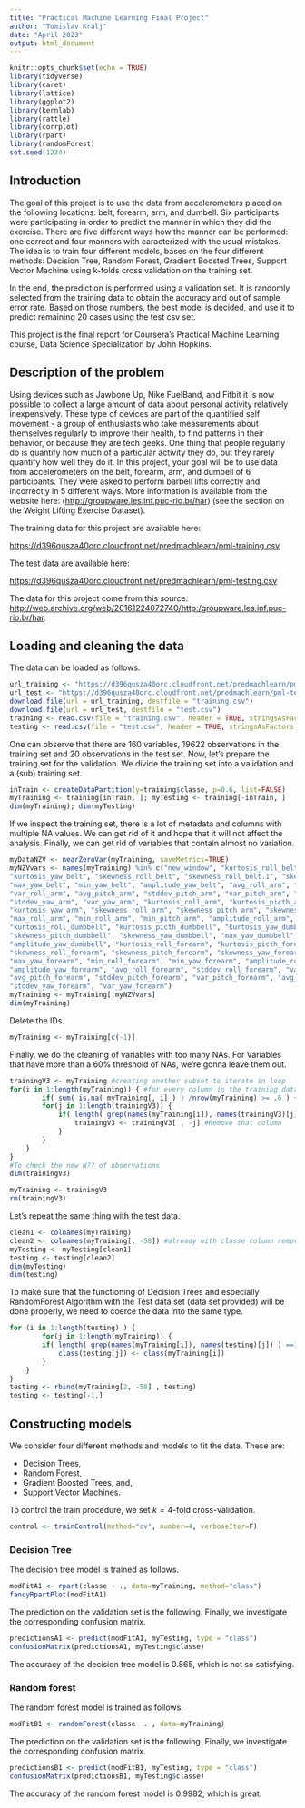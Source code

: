 ```yaml
---
title: "Practical Machine Learning Final Project"
author: "Tomislav Kralj"
date: "April 2023"
output: html_document
---
```


```r
knitr::opts_chunk$set(echo = TRUE)
library(tidyverse)
library(caret)
library(lattice)
library(ggplot2)
library(kernlab)
library(rattle)
library(corrplot)
library(rpart)
library(randomForest)
set.seed(1234)
```

## Introduction

The goal of this project is to use the data from accelerometers placed on the following locations: belt, forearm, arm, and dumbell. Six participants were participating in order to predict the manner in which they did the exercise. There are five different ways how the manner can be performed: one correct and four manners with caracterized with the usual mistakes. The idea is to train four different models, bases on the four different methods: Decision Tree, Random Forest, Gradient Boosted Trees, Support Vector Machine using k-folds cross validation on the training set.

In the end, the prediction is performed using a validation set. It is randomly selected from the training data to obtain the accuracy and out of sample error rate. Based on those numbers, the best model is decided, and use it to predict remaining 20 cases using the test csv set.

This project is the final report for Coursera's Practical Machine Learning course, Data Science Specialization by John Hopkins.

## Description of the problem

Using devices such as Jawbone Up, Nike FuelBand, and Fitbit it is now possible to collect a large amount of data about personal activity relatively inexpensively. These type of devices are part of the quantified self movement - a group of enthusiasts who take measurements about themselves regularly to improve their health, to find patterns in their behavior, or because they are tech geeks. One thing that people regularly do is quantify how much of a particular activity they do, but they rarely quantify how well they do it. In this project, your goal will be to use data from accelerometers on the belt, forearm, arm, and dumbell of 6 participants. They were asked to perform barbell lifts correctly and incorrectly in 5 different ways. More information is available from the website here: (<http://groupware.les.inf.puc-rio.br/har>) (see the section on the Weight Lifting Exercise Dataset).

The training data for this project are available here:

<https://d396qusza40orc.cloudfront.net/predmachlearn/pml-training.csv>

The test data are available here:

<https://d396qusza40orc.cloudfront.net/predmachlearn/pml-testing.csv>

The data for this project come from this source: <http://web.archive.org/web/20161224072740/http:/groupware.les.inf.puc-rio.br/har>.

## Loading and cleaning the data

The data can be loaded as follows.

```r
url_training <- "https://d396qusza40orc.cloudfront.net/predmachlearn/pml-training.csv"
url_test <- "https://d396qusza40orc.cloudfront.net/predmachlearn/pml-testing.csv"
download.file(url = url_training, destfile = "training.csv")
download.file(url = url_test, destfile = "test.csv")
training <- read.csv(file = "training.csv", header = TRUE, stringsAsFactors = TRUE)
testing <- read.csv(file = "test.csv", header = TRUE, stringsAsFactors = TRUE)
```

One can observe that there are 160 variables, 19622 observations in the training set and 20 observations in the test set. Now, let's prepare the training set for the validation. We divide the training set into a validation and a (sub) training set.

```r
inTrain <- createDataPartition(y=training$classe, p=0.6, list=FALSE)
myTraining <- training[inTrain, ]; myTesting <- training[-inTrain, ]
dim(myTraining); dim(myTesting)
```

If we inspect the training set, there is a lot of metadata and columns with multiple NA values. We can get rid of it and hope that it will not affect the analysis. Finally, we can get rid of variables that contain almost no variation.

```r
myDataNZV <- nearZeroVar(myTraining, saveMetrics=TRUE)
myNZVvars <- names(myTraining) %in% c("new_window", "kurtosis_roll_belt", "kurtosis_picth_belt",
"kurtosis_yaw_belt", "skewness_roll_belt", "skewness_roll_belt.1", "skewness_yaw_belt",
"max_yaw_belt", "min_yaw_belt", "amplitude_yaw_belt", "avg_roll_arm", "stddev_roll_arm",
"var_roll_arm", "avg_pitch_arm", "stddev_pitch_arm", "var_pitch_arm", "avg_yaw_arm",
"stddev_yaw_arm", "var_yaw_arm", "kurtosis_roll_arm", "kurtosis_picth_arm",
"kurtosis_yaw_arm", "skewness_roll_arm", "skewness_pitch_arm", "skewness_yaw_arm",
"max_roll_arm", "min_roll_arm", "min_pitch_arm", "amplitude_roll_arm", "amplitude_pitch_arm",
"kurtosis_roll_dumbbell", "kurtosis_picth_dumbbell", "kurtosis_yaw_dumbbell", "skewness_roll_dumbbell",
"skewness_pitch_dumbbell", "skewness_yaw_dumbbell", "max_yaw_dumbbell", "min_yaw_dumbbell",
"amplitude_yaw_dumbbell", "kurtosis_roll_forearm", "kurtosis_picth_forearm", "kurtosis_yaw_forearm",
"skewness_roll_forearm", "skewness_pitch_forearm", "skewness_yaw_forearm", "max_roll_forearm",
"max_yaw_forearm", "min_roll_forearm", "min_yaw_forearm", "amplitude_roll_forearm",
"amplitude_yaw_forearm", "avg_roll_forearm", "stddev_roll_forearm", "var_roll_forearm",
"avg_pitch_forearm", "stddev_pitch_forearm", "var_pitch_forearm", "avg_yaw_forearm",
"stddev_yaw_forearm", "var_yaw_forearm")
myTraining <- myTraining[!myNZVvars]
dim(myTraining)
```
Delete the IDs. 

```r
myTraining <- myTraining[c(-1)]
```

Finally, we do the cleaning of variables with too many NAs. For Variables that have more than a 60% threshold of NAs, we're gonna leave them out. 

```r
trainingV3 <- myTraining #creating another subset to iterate in loop
for(i in 1:length(myTraining)) { #for every column in the training dataset
        if( sum( is.na( myTraining[, i] ) ) /nrow(myTraining) >= .6 ) { #if n?? NAs > 60% of total observations
        for(j in 1:length(trainingV3)) {
            if( length( grep(names(myTraining[i]), names(trainingV3)[j]) ) ==1)  { #if the columns are the same:
                trainingV3 <- trainingV3[ , -j] #Remove that column
            }   
        } 
    }
}
#To check the new N?? of observations
dim(trainingV3)

myTraining <- trainingV3
rm(trainingV3)
```

Let's repeat the same thing with the test data. 

```r
clean1 <- colnames(myTraining)
clean2 <- colnames(myTraining[, -58]) #already with classe column removed
myTesting <- myTesting[clean1]
testing <- testing[clean2]
dim(myTesting)
dim(testing)
```

To make sure that the functioning of Decision Trees and especially RandomForest Algorithm with the Test data set (data set provided) will be done properly, we need to coerce the data into the same type.

```r
for (i in 1:length(testing) ) {
        for(j in 1:length(myTraining)) {
        if( length( grep(names(myTraining[i]), names(testing)[j]) ) ==1)  {
            class(testing[j]) <- class(myTraining[i])
        }      
    }      
}
testing <- rbind(myTraining[2, -58] , testing) 
testing <- testing[-1,]
```

## Constructing models

We consider four different methods and models to fit the data. These are:

-   Decision Trees,
-   Random Forest,
-   Gradient Boosted Trees, and,
-   Support Vector Machines.

To control the train procedure, we set $k = 4$-fold cross-validation.

```r
control <- trainControl(method="cv", number=4, verboseIter=F)
```

### Decision Tree

The decision tree model is trained as follows.

```r
modFitA1 <- rpart(classe ~ ., data=myTraining, method="class")
fancyRpartPlot(modFitA1)
```

The prediction on the validation set is the following. Finally, we investigate the corresponding confusion matrix.

```r
predictionsA1 <- predict(modFitA1, myTesting, type = "class")
confusionMatrix(predictionsA1, myTesting$classe)
```

The accuracy of the decision tree model is 0.865, which is not so satisfying.

### Random forest

The random forest model is trained as follows.

```r
modFitB1 <- randomForest(classe ~. , data=myTraining)
```

The prediction on the validation set is the following. Finally, we investigate the corresponding confusion matrix.

```r
predictionsB1 <- predict(modFitB1, myTesting, type = "class")
confusionMatrix(predictionsB1, myTesting$classe)
```

The accuracy of the random forest model is 0.9982, which is great.
